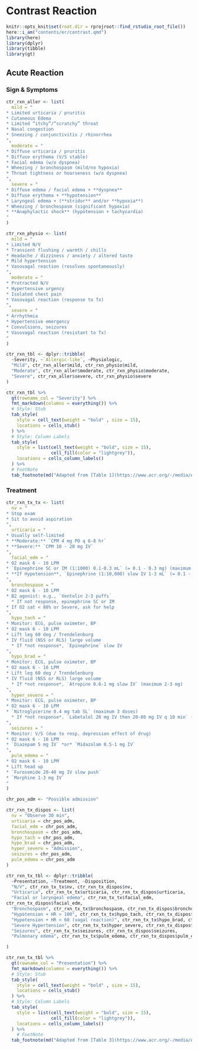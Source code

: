 # Contrast Reaction

```r
knitr::opts_knit$set(root.dir = rprojroot::find_rstudio_root_file())
here::i_am("contents/er/contrast.qmd")
library(here)
library(dplyr)
library(tibble)
library(gt)
```


## Acute Reaction

### Sign & Symptoms

```r
ctr_rxn_aller <- list(
  mild = "
* Limited urticaria / pruritis
* Cutaneous Edema
* Limited “itchy”/“scratchy” throat 
* Nasal congestion
* Sneezing / conjunctivitis / rhinorrhea
",
  moderate = "
* Diffuse urticaria / pruritis
* Diffuse erythema (V/S stable)
* Facial edema (w/o dyspnea)
* Wheezing / bronchospasm (mild/no hypoxia)
* Throat tightness or hoarseness (w/o dyspnea)
",
  severe = "
* Diffuse edema / facial edema + **dyspnea** 
* Diffuse erythema + **hypotension**
* Laryngeal edema + (**stridor** and/or **hypoxia**)
* Wheezing / bronchospasm (significant hypoxia)
* **Anaphylactic shock** (hypotension + tachycardia)
"
)
```

```r
ctr_rxn_physio <- list(
  mild = "
* Limited N/V
* Transient flushing / warmth / chills
* Headache / dizziness / anxiety / altered taste 
* Mild hypertension
* Vasovagal reaction (resolves spontaneously)
",
  moderate = "
* Protracted N/V
* Hypertensive urgency
* Isolated chest pain
* Vasovagal reaction (response to Tx)
",
  severe = "
* Arrhythmia
* Hypertensive emergency
* Convulsions, seizures
* Vasovagal reaction (resistant to Tx) 
"
)
```



```r
ctr_rxn_tbl <- dplyr::tribble(
  ~Severity, ~`Allergic-like`, ~Physiologic,
  "Mild", ctr_rxn_aller$mild, ctr_rxn_physio$mild,
  "Moderate", ctr_rxn_aller$moderate, ctr_rxn_physio$moderate,
  "Severe", ctr_rxn_aller$severe, ctr_rxn_physio$severe
) 

ctr_rxn_tbl %>% 
  gt(rowname_col = "Severity") %>% 
  fmt_markdown(columns = everything()) %>% 
  # Style: Stub
  tab_style(
    style = cell_text(weight = "bold" , size = 15),
    locations = cells_stub()
  ) %>% 
  # Style: Column Labels
  tab_style(
    style = list(cell_text(weight = "bold", size = 15), 
                 cell_fill(color = "lightgrey")),
    locations = cells_column_labels()
  ) %>% 
  # FootNote
  tab_footnote(md("Adapted from [Table 1](https://www.acr.org/-/media/ACR/Files/Clinical-Resources/Contrast_Media.pdf#page=111) of [ACR Manual On Contrast Media (2022)](https://www.acr.org/Clinical-Resources/Contrast-Manual)")) 
```

### Treatment

```r
ctr_rxn_tx_tx <- list(
  nv = "
* Stop exam
* Sit to avoid aspiration
",
  urticaria = "
* Usually self-limited
* **Moderate:** `CPM 4 mg PO q 6-8 hr`
* **Severe:** `CPM 10 - 20 mg IV`
",
  facial_edm = "
* O2 mask 6 - 10 LPM
* `Epinephrine SC or IM (1:1000) 0.1-0.3 mL` (= 0.1 - 0.3 mg) (maximum 1 mg)
* **If Hypotension**, `Epinephrine (1:10,000) slow IV 1-3 mL` (= 0.1 - 0.3 mg)
",
  bronchospasm = "
* O2 mask 6 - 10 LPM
* B2 agonist: e.g., `Ventolin 2-3 puffs`
  * If not response, epinephrine SC or IM
* If O2 sat < 88% or Severe, ask for help
",
  hypo_tach = "
* Monitor: ECG, pulse oximeter, BP
* O2 mask 6 - 10 LPM
* Lift leg 60 deg / Trendelenburg
* IV fluid (NSS or RLS) large volume
  * If *not response*, `Epinephrine` slow IV
",
  hypo_brad = "
* Monitor: ECG, pulse oximeter, BP
* O2 mask 6 - 10 LPM
* Lift leg 60 deg / Trendelenburg
* IV fluid (NSS or RLS) large volume
  * If *not response*, `Atropine 0.6-1 mg slow IV` (maximum 2-3 mg)
",
  hyper_severe = "
* Monitor: ECG, pulse oximeter, BP
* O2 mask 6 - 10 LPM
* `Nitroglycerine 0.4 mg tab SL` (maximum 3 doses)
  * If *not response*, `Labetalol 20 mg IV then 20-80 mg IV q 10 min` (max 300 mg)
",
  seizures = "
* Monitor: V/S (due to resp. depression effect of drug)
* O2 mask 6 - 10 LPM
* `Diazepam 5 mg IV` *or* `Midazolam 0.5-1 mg IV`
",
  pulm_edema = "
* O2 mask 6 - 10 LPM
* Lift head up
* `Furosemide 20-40 mg IV slow push`
* `Morphine 1-3 mg IV`
"
)
```

```r
chr_pos_adm <- "Possible admission"
```


```r
ctr_rxn_tx_dispos <- list(
  nv = "Observe 30 min",
  urticaria = chr_pos_adm,
  facial_edm = chr_pos_adm,
  bronchospasm = chr_pos_adm,
  hypo_tach = chr_pos_adm,
  hypo_brad = chr_pos_adm,
  hyper_severe = "Admission",
  seizures = chr_pos_adm,
  pulm_edema = chr_pos_adm
)
```



```r
ctr_rxn_tx_tbl <- dplyr::tribble(
  ~Presentation, ~Treatment, ~Disposition,
  "N/V", ctr_rxn_tx_tx$nv, ctr_rxn_tx_dispos$nv,
  "Urticaria", ctr_rxn_tx_tx$urticaria, ctr_rxn_tx_dispos$urticaria,
  "Facial or laryngeal edema", ctr_rxn_tx_tx$facial_edm,
ctr_rxn_tx_dispos$facial_edm,
  "Bronchospasm", ctr_rxn_tx_tx$bronchospasm, ctr_rxn_tx_dispos$bronchospasm,
  "Hypotension + HR > 100", ctr_rxn_tx_tx$hypo_tach, ctr_rxn_tx_dispos$hypo_tach,
  "Hypotension + HR < 60 (vagal reaction)", ctr_rxn_tx_tx$hypo_brad, ctr_rxn_tx_dispos$hypo_brad,
  "Severe Hypertension", ctr_rxn_tx_tx$hyper_severe, ctr_rxn_tx_dispos$hyper_severe,
  "Seizures", ctr_rxn_tx_tx$seizures, ctr_rxn_tx_dispos$seizures,
  "Pulmonary edema", ctr_rxn_tx_tx$pulm_edema, ctr_rxn_tx_dispos$pulm_edema

)

ctr_rxn_tx_tbl %>% 
  gt(rowname_col = "Presentation") %>% 
  fmt_markdown(columns = everything()) %>% 
  # Style: Stub
  tab_style(
    style = cell_text(weight = "bold" , size = 15),
    locations = cells_stub()
  ) %>% 
  # Style: Column Labels
  tab_style(
    style = list(cell_text(weight = "bold", size = 15), 
                 cell_fill(color = "lightgrey")),
    locations = cells_column_labels()
  ) %>% 
    # FootNote
  tab_footnote(md("Adapted from [Table 3](https://www.acr.org/-/media/ACR/Files/Clinical-Resources/Contrast_Media.pdf#page=122) of [ACR Manual On Contrast Media (2022)](https://www.acr.org/Clinical-Resources/Contrast-Manual)")) 
```

